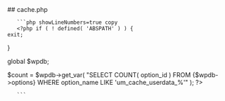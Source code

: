 

<div class="phpdocumentor-element -file">
    ## cache.php

        

    
       ```php showLineNumbers=true copy
       <?php if ( ! defined( 'ABSPATH' ) ) {
	exit;
}

global $wpdb;

$count = $wpdb->get_var(
	"SELECT COUNT( option_id ) 
	FROM {$wpdb->options} 
	WHERE option_name LIKE 'um_cache_userdata_%'"
);
?>

<p><?php _e( 'Run this task from time to time to keep your DB clean.', 'ultimate-member' ) ?></p>

<p>
	<a href="<?php echo esc_url( add_query_arg( 'um_adm_action', 'user_cache' ) ); ?>" class="button">
		<?php echo esc_html( sprintf( __( 'Clear cache of %s users', 'ultimate-member' ), $count ) ); ?>
	</a>
	<a href="<?php echo esc_url( add_query_arg( 'um_adm_action', 'user_status_cache' ) ); ?>" class="button">
		<?php esc_html_e( 'Clear user statuses cache', 'ultimate-member' ); ?>
	</a>
</p>

       ```
</div>
